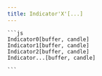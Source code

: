 ```yaml
---
title: Indicator'X'[...]
---
```



<FunctDescription text="Esta função acessa diretamente o buffer de um indicador e retorna os valores armazenados, permitindo a leitura dos dados calculados pelo indicador em cada barra do gráfico." />

<TitleContent title="Parâmetros:">
  <FunctParam
    type="uint"
    name="BUFFER"
    comment="Buffer do indicador que armazena o valor."
    value="0"
  />
  <FunctParam
    type="uint"
    name="CANDLE"
    comment="A vela de referância para obter o preço do indicador."
    value="0"
  />
</TitleContent>

<TitleContent title="Exemplos:">
  <FunctExample>

    ```js
    Indicator0[buffer, candle]
    Indicator1[buffer, candle]
    Indicator2[buffer, candle]
    Indicator...[buffer, candle]

    ```

  </FunctExample>
</TitleContent>

<TitleContent title="Retornos:">
  <FunctReturnType
    success="Retorna o valor do buffer do indicador do tipo double."
    typeSuccess="double"
    error="Retorna o valor padrão zero para o tipo double (0.0)."
    typeError="double"
  />
</TitleContent>

<TitleContent title="Observação:">
  <FunctAliases name="Indicator1" aliases="IND1" />
</TitleContent>
